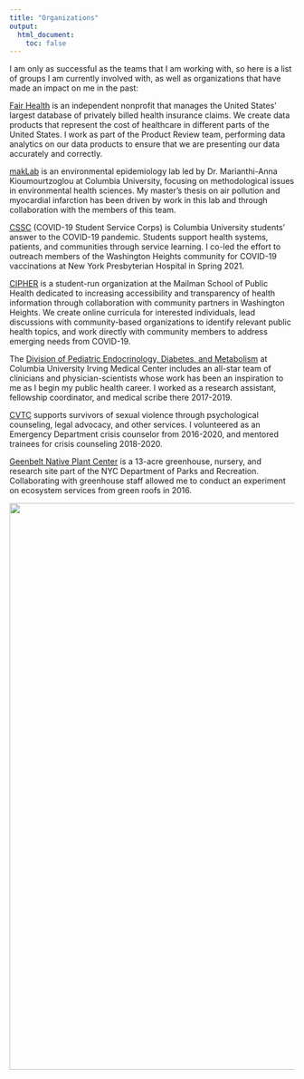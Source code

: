 ```yaml
---
title: "Organizations"
output: 
  html_document:
    toc: false
---
```


I am only as successful as the teams that I am working with, so here is a list of groups I am currently involved with, as well as organizations that have made an impact on me in the past:

[Fair Health](https://www.fairhealth.org/) is an independent nonprofit that manages the United States' largest database of privately billed health insurance claims. We create data products that represent the cost of healthcare in different parts of the United States. I work as part of the Product Review team, performing data analytics on our data products to ensure that we are presenting our data accurately and correctly.

[makLab](https://marianthi.github.io/makLAB.github.io/index.html) is an environmental epidemiology lab led by Dr. Marianthi-Anna Kioumourtzoglou at Columbia University, focusing on methodological issues in environmental health sciences. My master's thesis on air pollution and myocardial infarction has been driven by work in this lab and through collaboration with the members of this team.

[CSSC](https://www.vagelos.columbia.edu/education/student-resources/covid-19-student-service-corps-cssc) (COVID-19 Student Service Corps) is Columbia University students' answer to the COVID-19 pandemic. Students support health systems, patients, and communities through service learning. I co-led the effort to outreach members of the Washington Heights community for COVID-19 vaccinations at New York Presbyterian Hospital in Spring 2021.

[CIPHER](https://www.decipherpubhealth.org/) is a student-run organization at the Mailman School of Public Health dedicated to increasing accessibility and transparency of health information through collaboration with community partners in Washington Heights. We create online curricula for interested individuals, lead discussions with community-based organizations to identify relevant public health topics, and work directly with community members to address emerging needs from COVID-19.

The [Division of Pediatric Endocrinology, Diabetes, and Metabolism](https://www.pediatrics.columbia.edu/about-us/divisions/endocrinology-diabetes-and-metabolism) at Columbia University Irving Medical Center includes an all-star team of clinicians and physician-scientists whose work has been an inspiration to me as I begin my public health career. I worked as a research assistant, fellowship coordinator, and medical scribe there 2017-2019.

[CVTC](https://www.cvtcnyc.org/) supports survivors of sexual violence through psychological counseling, legal advocacy, and other services. I volunteered as an Emergency Department crisis counselor from 2016-2020, and mentored trainees for crisis counseling 2018-2020.

[Geenbelt Native Plant Center](https://www.nycgovparks.org/greening/greenbelt-native-plant-center) is a 13-acre greenhouse, nursery, and research site part of the NYC Department of Parks and Recreation. Collaborating with greenhouse staff allowed me to conduct an experiment on ecosystem services from green roofs in 2016.

<img align="bottom" width="1000" src="images/mountains.jpg">